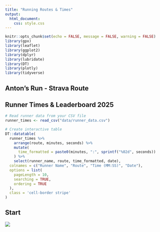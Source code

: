 ```yaml
---
title: "Running Routes & Times"
output: 
  html_document:
    css: style.css
---
```


```r
knitr::opts_chunk$set(echo = FALSE, message = FALSE, warning = FALSE)
library(gpx)
library(leaflet)
library(ggplot2)
library(dplyr)
library(lubridate)
library(DT)
library(plotly)
library(tidyverse)

```

## Anton's Run - Strava Route

<div class="strava-embed-placeholder" data-embed-type="route" data-embed-id="2976063228100262196" data-full-width="true" data-style="satellite" data-surface-type="true" data-map-hash="13.57/42.25777/42.25777" data-from-embed="true"></div><script src="https://strava-embeds.com/embed.js"></script>



## Runner Times & Leaderboard 2025


```r
# Read runner data from your CSV file
runner_times <- read_csv("data/runner_data.csv")

# Create interactive table
DT::datatable(
  runner_times %>%
    arrange(route, minutes, seconds) %>%
    mutate(
      time_formatted = paste0(minutes, ":", sprintf("%02d", seconds))
    ) %>%
    select(runner_name, route, time_formatted, date),
  colnames = c("Runner Name", "Route", "Time (MM:SS)", "Date"),
  options = list(
    pageLength = 10,
    searching = TRUE,
    ordering = TRUE
  ),
  class = 'cell-border stripe'
)

```



## Start
![](image/IMG_20200829_135559.jpg)
